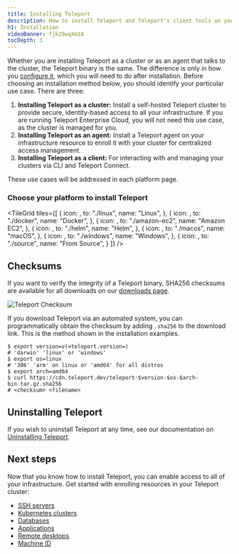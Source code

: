 ```yaml
---
title: Installing Teleport
description: How to install Teleport and Teleport's client tools on your platform, including binaries and instructions for Docker and Helm.
h1: Installation
videoBanner: fjk29wqXm1A
tocDepth: 3
---
```


Whether you are installing Teleport as a cluster or as an agent that talks to the cluster, the Teleport binary is the same. The difference is only in how you [configure it](../reference/config.mdx), which you will need to do after installation. Before choosing an installation method below, you should identify your particular use case. There are three:

1. **Installing Teleport as a cluster:** Install a self-hosted Teleport cluster to provide secure, identity-based access to all your infrastructure. If you are running Teleport Enterprise Cloud, you will not need this use case, as the cluster is managed for you.
2. **Installing Teleport as an agent:** Install a Teleport agent on your infrastructure resource to enroll it with your cluster for centralized access management.
3. **Installing Teleport as a client:** For interacting with and managing your clusters via CLI and Teleport Connect.

These use cases will be addressed in each platform page.

### Choose your platform to install Teleport

<TileGrid
  tiles={[
    {
      icon: <Icon name="linux" size="xl" />,
      to: "./linux",
      name: "Linux",
    },
    {
      icon: <Icon name="docker" size="xl" />,
      to: "./docker",
      name: "Docker",
    },
    {
      icon: <Icon name="ec2" size="xl" />,
      to: "./amazon-ec2",
      name: "Amazon EC2",
    },
    {
      icon: <Icon name="kubernetes2" size="xl" />,
      to: "./helm",
      name: "Helm",
    },
    {
      icon: <Icon name="apple" size="xl" />,
      to: "./macos",
      name: "macOS",
    },
    {
      icon: <Icon name="windows" size="xl" />,
      to: "./windows",
      name: "Windows",
    },
    {
      icon: <Icon name="laptop" size="xl" />,
      to: "./source",
      name: "From Source",
    }
  ]}
/>

## Checksums

If you want to verify the integrity of a Teleport binary, SHA256 checksums are
available for all downloads on our
[downloads page](https://goteleport.com/download/).

![Teleport Checksum](../../img/teleport-sha.png)

If you download Teleport via an automated system, you can programmatically
obtain the checksum by adding `.sha256` to the download link. This is the method
shown in the installation examples.

```code
$ export version=v(=teleport.version=)
# 'darwin' 'linux' or 'windows'
$ export os=linux
# '386' 'arm' on linux or 'amd64' for all distros
$ export arch=amd64
$ curl https://cdn.teleport.dev/teleport-$version-$os-$arch-bin.tar.gz.sha256
# <checksum> <filename>
```

## Uninstalling Teleport

If you wish to uninstall Teleport at any time, see our documentation on [Uninstalling Teleport](../admin-guides/management/admin/uninstall-teleport.mdx).

## Next steps

Now that you know how to install Teleport, you can enable access to all of your
infrastructure. Get started with enrolling resources in your Teleport cluster:

- [SSH servers](../enroll-resources/server-access/introduction.mdx)
- [Kubernetes clusters](../enroll-resources/kubernetes-access/introduction.mdx)
- [Databases](../enroll-resources/database-access/database-access.mdx)
- [Applications](../enroll-resources/application-access/introduction.mdx)
- [Remote desktops](../enroll-resources/desktop-access/introduction.mdx)
- [Machine ID](../machine-workload-identity/machine-id/introduction.mdx)
